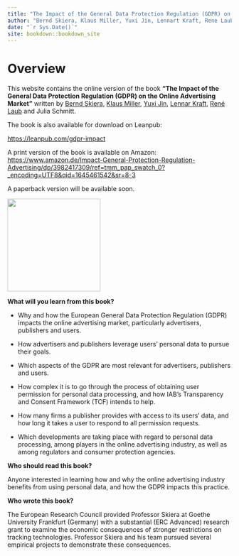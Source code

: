 ```yaml
---
title: "The Impact of the General Data Protection Regulation (GDPR) on the Online Advertising Market"
author: "Bernd Skiera, Klaus Miller, Yuxi Jin, Lennart Kraft, Rene Laub, Julia Schmitt"
date: "`r Sys.Date()`"
site: bookdown::bookdown_site
---
```


# Overview {.unnumbered}

This website contains the online version of the book **"The Impact of the General Data Protection Regulation (GDPR) on the Online Advertising Market"** written by [Bernd Skiera](www.skiera.de), [Klaus Miller](https://sites.google.com/view/klausmiller), [Yuxi Jin](https://www.marketing.uni-frankfurt.de/en/professoren/skiera/team/doctoral-students/yuxi-jin.html), [Lennar Kraft](https://lennartkraft.com/), [René Laub](https://www.marketing.uni-frankfurt.de/de/professoren/skiera/team/wissenschaftliche-mitarbeiter/rene-laub.html) and Julia Schmitt.

The book is also available for download on Leanpub:

<https://leanpub.com/gdpr-impact>

A print version of the book is available on Amazon: 
<https://www.amazon.de/Impact-General-Protection-Regulation-Advertising/dp/3982417309/ref=tmm_pap_swatch_0?_encoding=UTF8&qid=1645461542&sr=8-3>

A paperback version will be available soon.

![](images/front_cover.jpg){width="209"}

**What will you learn from this book?**

-   Why and how the European General Data Protection Regulation (GDPR) impacts the online advertising market, particularly advertisers, publishers and users.

-   How advertisers and publishers leverage users' personal data to pursue their goals.

-   Which aspects of the GDPR are most relevant for advertisers, publishers and users.

-   How complex it is to go through the process of obtaining user permission for personal data processing, and how IAB's Transparency and Consent Framework (TCF) intends to help.

-   How many firms a publisher provides with access to its users' data, and how long it takes a user to respond to all permission requests.

-   Which developments are taking place with regard to personal data processing, among players in the online advertising industry, as well as among regulators and consumer protection agencies.

**Who should read this book?**

Anyone interested in learning how and why the online advertising industry benefits from using personal data, and how the GDPR impacts this practice.

**Who wrote this book?**

The European Research Council provided Professor Skiera at Goethe University Frankfurt (Germany) with a substantial (ERC Advanced) research grant to examine the economic consequences of stronger restrictions on tracking technologies. Professor Skiera and his team pursued several empirical projects to demonstrate these consequences.
